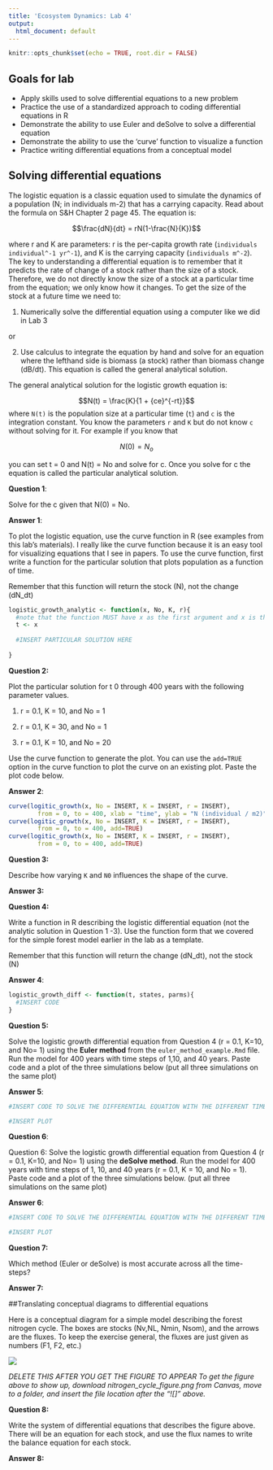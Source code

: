 ```yaml
---
title: 'Ecosystem Dynamics: Lab 4'
output:
  html_document: default
---
```


```r
knitr::opts_chunk$set(echo = TRUE, root.dir = FALSE)
```

## Goals for lab

-	Apply skills used to solve differential equations to a new problem
-	Practice the use of a standardized approach to coding differential equations in R
-	Demonstrate the ability to use Euler and deSolve to solve a differential equation
-	Demonstrate the ability to use the ‘curve’ function to visualize a function
-	Practice writing differential equations from a conceptual model

## Solving differential equations

The logistic equation is a classic equation used to simulate the dynamics of a population (N; in individuals m-2) that has a carrying capacity.  Read about the formula on S&H Chapter 2 page 45.  The equation is:

$$\frac{dN}{dt} = rN(1-\frac{N}{K})$$

where r and K are parameters: r is the per-capita growth rate (`individuals individual^-1 yr^-1`), and K is the carrying capacity (`individuals m^-2`).  The key to understanding a differential equation is to remember that it predicts the rate of change of a stock rather than the size of a stock.  Therefore, we do not directly know the size of a stock at a particular time from the equation; we only know how it changes.  To get the size of the stock at a future time we need to:

1) Numerically solve the differential equation using a computer like we did in Lab 3

or 

2) Use calculus to integrate the equation by hand and solve for an equation where the lefthand side is biomass (a stock) rather than biomass change (dB/dt).  This equation is called the general analytical solution.

The general analytical solution for the logistic growth equation is:

$$N(t) = \frac{K}{1 + {ce}^{-rt}}$$
where `N(t)` is the population size at a particular time (`t`) and `c` is the integration constant.  You know the parameters `r` and `K` but do not know `c` without solving for it.  For example if you know that 

$$N(0) = {N_{o}}$$

you can set t = 0 and N(t) = No and solve for c.  Once you solve for c the equation is called the particular analytical solution.

**Question 1**: 

Solve for the c given that N(0) = No.

**Answer 1**:

To plot the logistic equation, use the curve function in R (see examples from this lab's materials).  I really like the curve function because it is an easy tool for visualizing equations that I see in papers.  To use the curve function, first write a function for the particular solution that plots population as a function of time.

Remember that this function will return the stock (N), not the change (dN_dt)

```r
logistic_growth_analytic <- function(x, No, K, r){
  #note that the function MUST have x as the first argument and x is the thing that R will vary to make the curve.  I always convert the x to the variable that it represents in the code (in this case, the variable t)
  t <- x
  
  #INSERT PARTICULAR SOLUTION HERE
  
}
```

**Question 2:** 

Plot the particular solution for t 0 through 400 years with the following parameter values.

1)  r = 0.1, K = 10, and No = 1

2)  r = 0.1, K = 30, and No = 1

3)  r = 0.1, K = 10, and No = 20

Use the curve function to generate the plot.  You can use the `add=TRUE` option in the curve function to plot the curve on an existing plot.  Paste the plot code below.

**Answer 2**:

```r
curve(logitic_growth(x, No = INSERT, K = INSERT, r = INSERT), 
        from = 0, to = 400, xlab = "time", ylab = "N (individual / m2)")
curve(logitic_growth(x, No = INSERT, K = INSERT, r = INSERT), 
        from = 0, to = 400, add=TRUE)
curve(logitic_growth(x, No = INSERT, K = INSERT, r = INSERT), 
        from = 0, to = 400, add=TRUE)
```

**Question 3:** 

Describe how varying `K` and `N0` influences the shape of the curve.

**Answer 3:**

**Question 4:** 

Write a function in R describing the logistic differential equation (not the analytic solution in Question 1 -3).  Use the function form that we covered for the simple forest model earlier in the lab as a template.  

Remember that this function will return the change (dN_dt), not the stock (N)

**Answer 4**:
```r
logistic_growth_diff <- function(t, states, parms){
  #INSERT CODE
}

```

**Question 5:** 

Solve the logistic growth differential equation from Question 4 (r = 0.1, K=10, and No= 1) using the **Euler method** from the `euler_method_example.Rmd` file.  Run the model for 400 years with time steps of 1,10, and 40 years.  Paste code and a plot of the three simulations below (put all three simulations on the same plot)

**Answer 5**:
```r
#INSERT CODE TO SOLVE THE DIFFERENTIAL EQUATION WITH THE DIFFERENT TIME STEPS

```

```r
#INSERT PLOT

```

**Question 6**: 

Question 6: Solve the logistic growth differential equation from Question 4 (r = 0.1, K=10, and No= 1) using the **deSolve method**. Run the model for 400 years with time steps of 1, 10, and 40 years (r = 0.1, K = 10, and No = 1).  Paste code and a plot of the three simulations below. (put all three simulations on the same plot)

**Answer 6**:
```r
#INSERT CODE TO SOLVE THE DIFFERENTIAL EQUATION WITH THE DIFFERENT TIME STEPS

```

```r
#INSERT PLOT

```

**Question 7:**  

Which method (Euler or deSolve) is most accurate across all the time-steps?

**Answer 7:**

##Translating conceptual diagrams to differential equations

Here is a conceptual diagram for a simple model describing the forest nitrogen cycle.  The boxes are stocks (Nv,NL, Nmin, Nsom), and the arrows are the fluxes. To keep the exercise general, the fluxes are just given as numbers (F1, F2, etc.)  

![](../images/nitrogen_cycle_figure.png)

*DELETE THIS AFTER YOU GET THE FIGURE TO APPEAR*
*To get the figure above to show up, download nitrogen_cycle_figure.png from Canvas, move to a folder, and insert the file location after the "![]" above.*

**Question 8:** 

Write the system of differential equations that describes the figure above.  There will be an equation for each stock, and use the flux names to write the balance equation for each stock.

**Answer 8:**



